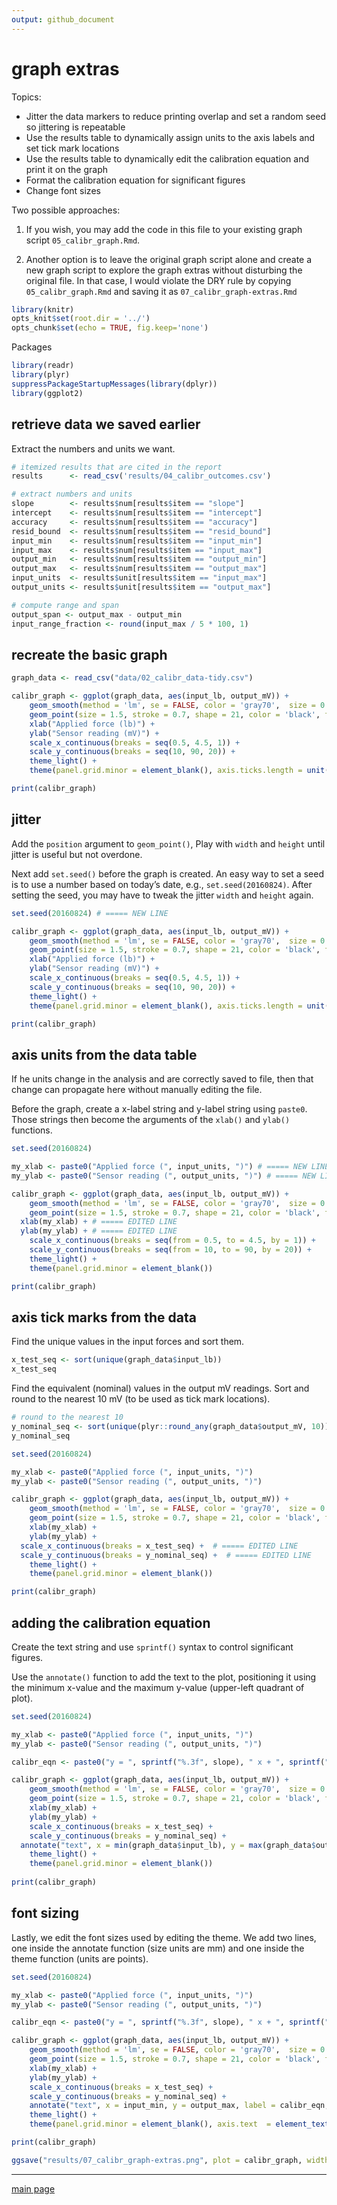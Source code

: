 ```yaml
---
output: github_document
--- 
```


# graph extras 

Topics: 

- Jitter the data markers to reduce printing overlap and set a random seed so jittering is repeatable 
- Use the results table to dynamically assign units to the axis labels and set  tick mark locations
- Use the results table to dynamically edit the calibration equation and print it on the graph
- Format the calibration equation for significant figures
- Change font sizes

Two possible approaches: 

1. If you wish, you may add the code in this file to your existing graph script `05_calibr_graph.Rmd`.  

2. Another option is to leave the original graph script alone and create a new graph script to explore the graph extras without disturbing the original file. In that case, I would violate the DRY rule by copying  `05_calibr_graph.Rmd` and saving it as  `07_calibr_graph-extras.Rmd`

```r
library(knitr)
opts_knit$set(root.dir = '../')
opts_chunk$set(echo = TRUE, fig.keep='none')
```

Packages

```r
library(readr)
library(plyr)
suppressPackageStartupMessages(library(dplyr))
library(ggplot2)
```





## retrieve data we saved earlier

Extract the numbers and units we want. 

```r
# itemized results that are cited in the report 
results      <- read_csv('results/04_calibr_outcomes.csv')

# extract numbers and units
slope        <- results$num[results$item == "slope"]
intercept    <- results$num[results$item == "intercept"]
accuracy     <- results$num[results$item == "accuracy"]
resid_bound  <- results$num[results$item == "resid_bound"]
input_min    <- results$num[results$item == "input_min"]
input_max    <- results$num[results$item == "input_max"]
output_min   <- results$num[results$item == "output_min"]
output_max   <- results$num[results$item == "output_max"]
input_units  <- results$unit[results$item == "input_max"]
output_units <- results$unit[results$item == "output_max"]

# compute range and span
output_span <- output_max - output_min
input_range_fraction <- round(input_max / 5 * 100, 1)
```


## recreate the basic graph 

```r
graph_data <- read_csv("data/02_calibr_data-tidy.csv")

calibr_graph <- ggplot(graph_data, aes(input_lb, output_mV)) +
    geom_smooth(method = 'lm', se = FALSE, color = 'gray70',  size = 0.5) + 
    geom_point(size = 1.5, stroke = 0.7, shape = 21, color = 'black', fill= 'gray70') +
    xlab("Applied force (lb)") + 
    ylab("Sensor reading (mV)") +
    scale_x_continuous(breaks = seq(0.5, 4.5, 1)) +
    scale_y_continuous(breaks = seq(10, 90, 20)) +
    theme_light() +
    theme(panel.grid.minor = element_blank(), axis.ticks.length = unit(2, "mm"))

print(calibr_graph)
```

## jitter

Add the `position` argument to `geom_point()`, Play with `width` and `height` until jitter is useful but not overdone. 

Next add `set.seed()` before the graph is created. An easy way to set a seed is to use a number based on today's date, e.g., `set.seed(20160824)`. After setting the seed, you may have to tweak the jitter `width` and `height` again. 

```r
set.seed(20160824) # ===== NEW LINE

calibr_graph <- ggplot(graph_data, aes(input_lb, output_mV)) +
    geom_smooth(method = 'lm', se = FALSE, color = 'gray70',  size = 0.5) + 
    geom_point(size = 1.5, stroke = 0.7, shape = 21, color = 'black', fill= 'gray70', position = position_jitter(width = 0.08, height = 0)) + # ===== ADD POSITION ARGUMENT
    xlab("Applied force (lb)") + 
    ylab("Sensor reading (mV)") +
    scale_x_continuous(breaks = seq(0.5, 4.5, 1)) +
    scale_y_continuous(breaks = seq(10, 90, 20)) +
    theme_light() +
    theme(panel.grid.minor = element_blank(), axis.ticks.length = unit(2, "mm"))

print(calibr_graph)
```

## axis units from the data table

If he units change in the analysis and are correctly saved to file, then that change can propagate here without manually editing the file. 

Before the graph, create a x-label string and y-label string using `paste0`. Those strings then become the arguments of the `xlab()` and `ylab()` functions. 

```r
set.seed(20160824)

my_xlab <- paste0("Applied force (", input_units, ")") # ===== NEW LINE
my_ylab <- paste0("Sensor reading (", output_units, ")") # ===== NEW LINE

calibr_graph <- ggplot(graph_data, aes(input_lb, output_mV)) +
    geom_smooth(method = 'lm', se = FALSE, color = 'gray70',  size = 0.5) + 
    geom_point(size = 1.5, stroke = 0.7, shape = 21, color = 'black', fill= 'gray70', position = position_jitter(width = 0.08, height = 0)) + 
  xlab(my_xlab) + # ===== EDITED LINE
  ylab(my_ylab) + # ===== EDITED LINE
	scale_x_continuous(breaks = seq(from = 0.5, to = 4.5, by = 1)) +
	scale_y_continuous(breaks = seq(from = 10, to = 90, by = 20)) +
	theme_light() +
	theme(panel.grid.minor = element_blank())

print(calibr_graph)
```

## axis tick marks from the data

Find the unique values in the input forces and sort them. 

```r
x_test_seq <- sort(unique(graph_data$input_lb))
x_test_seq
```

Find the equivalent (nominal) values in the output mV readings. Sort and round to the nearest 10 mV (to be used as tick mark locations). 

```r
# round to the nearest 10
y_nominal_seq <- sort(unique(plyr::round_any(graph_data$output_mV, 10)))
y_nominal_seq
```

```r
set.seed(20160824)

my_xlab <- paste0("Applied force (", input_units, ")")
my_ylab <- paste0("Sensor reading (", output_units, ")")

calibr_graph <- ggplot(graph_data, aes(input_lb, output_mV)) +
    geom_smooth(method = 'lm', se = FALSE, color = 'gray70',  size = 0.5) + 
    geom_point(size = 1.5, stroke = 0.7, shape = 21, color = 'black', fill= 'gray70', position = position_jitter(width = 0.08, height = 0)) + 
	xlab(my_xlab) + 
	ylab(my_ylab) +
  scale_x_continuous(breaks = x_test_seq) +  # ===== EDITED LINE
  scale_y_continuous(breaks = y_nominal_seq) +  # ===== EDITED LINE
	theme_light() +
	theme(panel.grid.minor = element_blank())

print(calibr_graph)
```


## adding the calibration equation

Create the text string and use `sprintf()` syntax to control significant figures.

Use the `annotate()` function to add the text to the plot, positioning it using the minimum x-value and the maximum y-value (upper-left quadrant of plot).  

```r
set.seed(20160824)

my_xlab <- paste0("Applied force (", input_units, ")")
my_ylab <- paste0("Sensor reading (", output_units, ")")

calibr_eqn <- paste0("y = ", sprintf("%.3f", slope), " x + ", sprintf("%.3f", intercept)) # ===== NEW LINE

calibr_graph <- ggplot(graph_data, aes(input_lb, output_mV)) +
    geom_smooth(method = 'lm', se = FALSE, color = 'gray70',  size = 0.5) + 
    geom_point(size = 1.5, stroke = 0.7, shape = 21, color = 'black', fill= 'gray70', position = position_jitter(width = 0.08, height = 0)) + 
	xlab(my_xlab) + 
	ylab(my_ylab) +
	scale_x_continuous(breaks = x_test_seq) +
	scale_y_continuous(breaks = y_nominal_seq) +
  annotate("text", x = min(graph_data$input_lb), y = max(graph_data$output_mV), label = calibr_eqn, family = "serif", fontface = "italic", hjust = "left", vjust = "top") +  # ===== NEW LINE
	theme_light() +
	theme(panel.grid.minor = element_blank())
		
print(calibr_graph)
```

## font sizing

Lastly, we edit the font sizes used by editing the theme. We add two lines, one inside the annotate function (size units are mm) and one inside the theme function (units are points). 

```r
set.seed(20160824)

my_xlab <- paste0("Applied force (", input_units, ")")
my_ylab <- paste0("Sensor reading (", output_units, ")")

calibr_eqn <- paste0("y = ", sprintf("%.3f", slope), " x + ", sprintf("%.3f", intercept)) 

calibr_graph <- ggplot(graph_data, aes(input_lb, output_mV)) +
    geom_smooth(method = 'lm', se = FALSE, color = 'gray70',  size = 0.5) + 
    geom_point(size = 1.5, stroke = 0.7, shape = 21, color = 'black', fill= 'gray70', position = position_jitter(width = 0.08, height = 0)) + 
	xlab(my_xlab) + 
	ylab(my_ylab) +
	scale_x_continuous(breaks = x_test_seq) +
	scale_y_continuous(breaks = y_nominal_seq) +
	annotate("text", x = input_min, y = output_max, label = calibr_eqn, family = "serif", fontface = "italic", hjust = "left", vjust = "top", size = 11/2.85) + # ===== ADD SIZE ARGUMENTS in mm (convert using 2.85 pt/mm)
	theme_light() +
	theme(panel.grid.minor = element_blank(), axis.text  = element_text(size = 10), axis.title = element_text(size = 10)) # ===== ADD SIZE ARGUMENTS in points

print(calibr_graph)

ggsave("results/07_calibr_graph-extras.png", plot = calibr_graph, width = 6, height = 4, units = "in", dpi = 300)
```



---

[main page](../README.md)  

